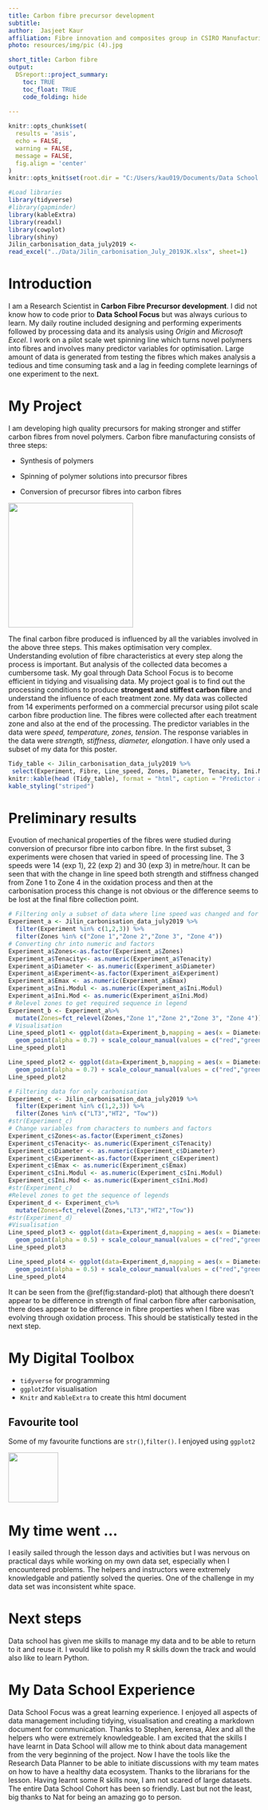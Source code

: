 ```yaml
---
title: Carbon fibre precursor development
subtitle: 
author:  Jasjeet Kaur
affiliation: Fibre innovation and composites group in CSIRO Manufacturing 
photo: resources/img/pic (4).jpg

short_title: Carbon fibre 
output: 
  DSreport::project_summary:
    toc: TRUE
    toc_float: TRUE
    code_folding: hide
  
---
```

```r
knitr::opts_chunk$set(
  results = 'asis',
  echo = FALSE,
  warning = FALSE,
  message = FALSE,
  fig.align = 'center'
)
knitr::opts_knit$set(root.dir = "C:/Users/kau019/Documents/Data School Focus Program/Day 3/JasjeetMarkdown/")

#Load libraries
library(tidyverse)
#library(gapminder) 
library(kableExtra)
library(readxl)
library(cowplot)
library(shiny)
Jilin_carbonisation_data_july2019 <-
read_excel("../Data/Jilin_carbonisation_July_2019JK.xlsx", sheet=1)
```


# Introduction
I am a Research Scientist in **Carbon Fibre Precursor development**. I did not know how to code prior to **Data School Focus** but was always curious to learn. My daily routine included designing and performing experiments followed by processing data and its analysis using _Origin_ and  _Microsoft Excel_. I work on a pilot scale wet spinning line which turns novel polymers into fibres and involves many predictor variables for optimisation. Large amount of data is generated from testing the fibres which makes analysis a tedious and time consuming task and a lag in feeding complete learnings of one experiment to the next.


# My Project

I am developing high quality precursors for making stronger and stiffer carbon fibres from novel polymers. Carbon fibre manufacturing consists of three steps:

- Synthesis of polymers

- Spinning of polymer solutions into precursor fibres

- Conversion of precursor fibres into carbon fibres

![](resources/img/whitefibre.png){width=250px}

The final carbon fibre produced is influenced by all the variables involved in the above three steps. This makes optimisation very complex. Understanding evolution of fibre characteristics at every step along the process is important. But analysis of the collected data becomes a cumbersome task. My goal through Data School Focus is to become efficient in tidying and visualising data. My project goal is to find out the processing conditions to produce **strongest and stiffest carbon fibre** and understand the influence of each treatment zone. My data was collected from 14 experiments performed on a commercial precursor using pilot scale carbon fibre production line. The fibres were collected after each treatment zone and also at the end of the processing. The predictor variables in the data were _speed, temperature, zones, tension_. The response variables in the data were _strength, stiffness, diameter, elongation_. I have only used a subset of my data for this poster. 

```r
Tidy_table <- Jilin_carbonisation_data_july2019 %>%
 select(Experiment, Fibre, Line_speed, Zones, Diameter, Tenacity, Ini.Mod)
knitr::kable(head (Tidy_table), format = "html", caption = "Predictor and response variables in the experiments") %>% 
kable_styling("striped")
```


# Preliminary results 

Evoution of mechanical properties of the fibres were studied during conversion of precursor fibre into carbon fibre. In the first subset, 3 experiments were chosen that varied in speed of processing line. The 3 speeds were 14 (exp 1), 22 (exp 2) and 30 (exp 3) in metre/hour. It can be seen that with the change in line speed both strength and stiffness changed from Zone 1 to Zone 4 in the oxidation process and then at the carbonisation process this change is not obvious or the difference seems to be lost at the final fibre collection point.


```r
   
# Filtering only a subset of data where line speed was changed and for only oxidation
Experiment_a <- Jilin_carbonisation_data_july2019 %>%
  filter(Experiment %in% c(1,2,3)) %>%
  filter(Zones %in% c("Zone 1","Zone 2","Zone 3", "Zone 4"))
# Converting chr into numeric and factors
Experiment_a$Zones<-as.factor(Experiment_a$Zones)
Experiment_a$Tenacity<- as.numeric(Experiment_a$Tenacity)
Experiment_a$Diameter <- as.numeric(Experiment_a$Diameter)
Experiment_a$Experiment<-as.factor(Experiment_a$Experiment)
Experiment_a$Emax <- as.numeric(Experiment_a$Emax)
Experiment_a$Ini.Modul <- as.numeric(Experiment_a$Ini.Modul)
Experiment_a$Ini.Mod <- as.numeric(Experiment_a$Ini.Mod)
# Relevel zones to get required sequence in legend
Experiment_b <- Experiment_a%>% 
  mutate(Zones=fct_relevel(Zones,"Zone 1","Zone 2","Zone 3", "Zone 4"))
# Visualisation 
Line_speed_plot1 <- ggplot(data=Experiment_b,mapping = aes(x = Diameter, y = Tenacity , colour = Experiment)) +
  geom_point(alpha = 0.7) + scale_colour_manual(values = c("red","green","purple"))  + ylab("Tenacity (cN/dtex)") + xlab("Diameter (µm)") + xlim(10,13) + facet_grid(~ Zones, scales = ("fixed")) + labs(title = "Strength of fibres during oxidation") + theme(plot.title = element_text(hjust = 0.5))  
Line_speed_plot1
```
```r

Line_speed_plot2 <- ggplot(data=Experiment_b,mapping = aes(x = Diameter, y = Ini.Mod , colour = Experiment)) +
  geom_point(alpha = 0.7) + scale_colour_manual(values = c("red","green","purple"))  + ylab("Ini. Mod (cN/dtex)") + xlab("Diameter (µm)") + xlim(10,13) + facet_grid(~ Zones, scales = ("fixed")) + labs(title = "Stiffness of fibres during oxidation") + theme(plot.title = element_text(hjust = 0.5))  
Line_speed_plot2

```


```r
# Filtering data for only carbonisation
Experiment_c <- Jilin_carbonisation_data_july2019 %>%
  filter(Experiment %in% c(1,2,3)) %>%
  filter(Zones %in% c("LT3","HT2", "Tow"))
#str(Experiment_c)
# Change variables from characters to numbers and factors 
Experiment_c$Zones<-as.factor(Experiment_c$Zones)
Experiment_c$Tenacity<- as.numeric(Experiment_c$Tenacity)
Experiment_c$Diameter <- as.numeric(Experiment_c$Diameter)
Experiment_c$Experiment<-as.factor(Experiment_c$Experiment)
Experiment_c$Emax <- as.numeric(Experiment_c$Emax)
Experiment_c$Ini.Modul <- as.numeric(Experiment_c$Ini.Modul)
Experiment_c$Ini.Mod <- as.numeric(Experiment_c$Ini.Mod)
#str(Experiment_c)
#Relevel zones to get the sequence of legends
Experiment_d <- Experiment_c%>% 
  mutate(Zones=fct_relevel(Zones,"LT3","HT2","Tow"))
#str(Experiment_d)
#Visualisation
Line_speed_plot3 <- ggplot(data=Experiment_d,mapping = aes(x = Diameter , y = Tenacity, colour = Experiment)) +
  geom_point(alpha = 0.5) + scale_colour_manual(values = c("red","green","purple"))  + ylab ("Tenacity (cN/dtex)") +  xlab("Diameter (µm)") + facet_grid(~ Zones, scales = ("fixed")) + labs(title = "Strength of fibres during carbonisation") + theme(plot.title = element_text(hjust = 0.5))  
Line_speed_plot3 
```


```r

Line_speed_plot4 <- ggplot(data=Experiment_d,mapping = aes(x = Diameter , y = Ini.Mod, colour = Experiment)) +
  geom_point(alpha = 0.5) + scale_colour_manual(values = c("red","green","purple"))  + ylab ("Ini.Mod (cN/dtex)") +  xlab("Diameter (µm)") + facet_grid(~ Zones, scales = ("fixed")) + labs(title = "Stiffness of fibres during carbonisation") + theme(plot.title = element_text(hjust = 0.5))  
Line_speed_plot4

```


It can be seen from the \@ref(fig:standard-plot) that although there doesn't appear to be difference in strength of final carbon fibre after carbonisation, there does appear to be difference in fibre properties when I fibre was evolving through oxidation process. This should be statistically tested in the next step.


# My Digital Toolbox

- `tidyverse` for programming
- `ggplot2`for visualisation
- `Knitr` and `KableExtra` to create this html document



## Favourite tool 

Some of my favourite functions are `str()`,`filter()`. I enjoyed using `ggplot2`

![](https://raw.githubusercontent.com/tidyverse/ggplot2/master/man/figures/logo.png){.pull-right width=100px}


# My time went ...

I easily sailed through the lesson days and activities but I was nervous on practical days while working on my own data set, especially when I encountered problems. The helpers and instructors were extremely knowledgable and patiently solved the queries. One of the challenge in my data set was inconsistent white space.  

# Next steps

Data school has given me skills to manage my data and to be able to return to it and reuse it. I would like to polish my R skills down the track and would also like to learn Python.

# My Data School Experience

Data School Focus was a great learning experience. I enjoyed all aspects of data management including tidying, visualisation and creating a markdown document for communication. Thanks to Stephen, kerensa, Alex and all the helpers who were extremely knowledgeable. I am excited that the skills I have learnt in Data School will allow me to think about data management from the very beginning of the project. Now I have the tools like the Research Data Planner to be able to initiate discussions with my team mates on how to have a healthy data ecosystem. Thanks to the librarians for the lesson. Having learnt some R skills now, I am not scared of large datasets. The entire Data School Cohort has been so friendly. Last but not the least, big thanks to Nat for being an amazing go to person.


